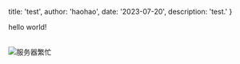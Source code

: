 
  title: 'test',
  author: 'haohao',
  date: '2023-07-20',
  description: 'test.'
}


<!-- content starts here -->

hello world!

<br />

<img src="https://res.cloudinary.com/moonbomber/image/upload/v1710401421/blog/IMG_8399_fkalxp.jpg" alt="服务器繁忙" />

